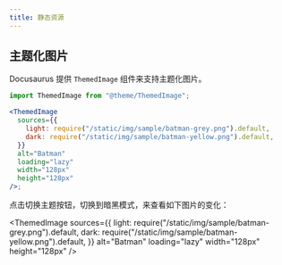 ```yaml
---
title: 静态资源
---
```



## 主题化图片

Docusaurus 提供 `ThemedImage` 组件来支持主题化图片。

```jsx {1,5,6} showLineNumbers
import ThemedImage from "@theme/ThemedImage";

<ThemedImage
  sources={{
    light: require("/static/img/sample/batman-grey.png").default,
    dark: require("/static/img/sample/batman-yellow.png").default,
  }}
  alt="Batman"
  loading="lazy"
  width="128px"
  height="128px"
/>;
```

点击切换主题按钮，切换到暗黑模式，来查看如下图片的变化：

<ThemedImage
  sources={{
    light: require("/static/img/sample/batman-grey.png").default,
    dark: require("/static/img/sample/batman-yellow.png").default,
  }}
  alt="Batman"
  loading="lazy"
  width="128px"
  height="128px"
/>
